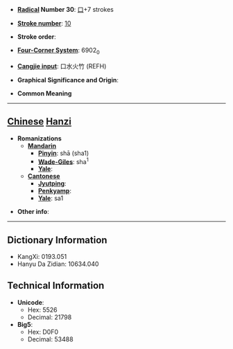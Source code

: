 * '''[[Wiktionary:Chinese radical index| Radical]] Number 30''': [[Wiktionary:Chinese radical index 口|口]]+7 strokes

* '''[[Wiktionary:Chinese total strokes index|Stroke number]]''': [[Wiktionary:Chinese total strokes index 10|10]]

* '''Stroke order''': 

* '''[[Wiktionary:Chinese four corner index|Four-Corner System]]''': 6902<sub>0</sub>

* '''[[Wiktionary:Chinese Cangjie index|Cangjie input]]''': 口水火竹 (REFH)

* '''Graphical Significance and Origin''': 

* '''Common Meaning'''

----

== [[Chinese]] [[Hanzi]] ==

* '''Romanizations'''
** '''[[Mandarin]]'''
*** '''[[Pinyin]]''': shā (sha1)
*** '''[[Wade-Giles]]''': sha<sup>1</sup>
*** '''[[Yale]]''': 
** '''[[Cantonese]]'''
*** '''[[Jyutping]]''':
*** '''[[Penkyamp]]''': 
*** '''[[Yale]]''': sa1

* '''Other info''': 

----

== Dictionary Information ==

* KangXi: 0193.051
* Hanyu Da Zidian: 10634.040

== Technical Information ==

* '''Unicode''':
** Hex: 5526
** Decimal: 21798
* '''Big5''':
** Hex: D0F0
** Decimal: 53488